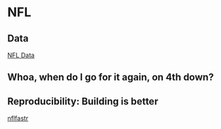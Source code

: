 # NFL

## Data

[NFL Data](https://github.com/nflverse/nflverse-data/releases/tag/pbp)

## Whoa, when do I go for it again, on 4th down?


## Reproducibility: Building is better

[nflfastr](https://www.nflfastr.com/)